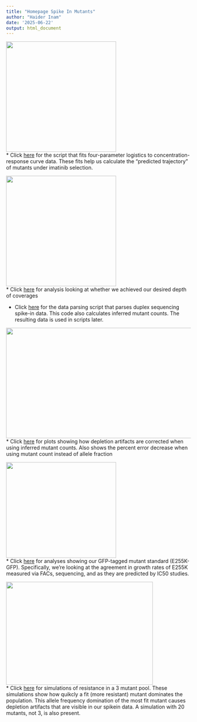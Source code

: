 ```yaml
---
title: "Homepage Spike In Mutants"
author: "Haider Inam"
date: '2025-06-22'
output: html_document
---
```


<img src="assets/drc_fits.png" width="300" height="300"  alt="">  
* Click [here](dose_response_curve_fitting_with_errorbars.html) for the script that fits four-parameter logistics to concentration-response curve data. These fits help us calculate the "predicted trajectory" of mutants under imatinib selection.


<img src="assets/spikeins_predictedvsmeasured.png" width="300" height="300"  alt="">  
* Click [here](spikeins_depthofcoverages.html) for analysis looking at whether we achieved our desired depth of coverages


* Click [here](spikeins_data_parser.html) for the data parsing script that parses duplex sequencing spike-in data. This code also calculates inferred mutant counts. The resulting data is used in scripts later.   


<img src="assets/spikeins_growthrates.png" width="600" height="300"  alt="">  
* Click [here](spikeins_growthrates.html) for plots showing how depletion artifacts are corrected when using inferred mutant counts. Also shows the percent error decrease when using mutant count instead of allele fraction  


<img src="assets/spikeins_growthrates_e255kgfp.png" width="300" height="260"  alt="">  
* Click [here](E255K_alphas_figure.html) for analyses showing our GFP-tagged mutant standard (E255K-GFP). Specifically, we're looking at the agreement in growth rates of E255K measured via FACs, sequencing, and as they are predicted by IC50 studies.    


<img src="assets/enrichment_simulations.png" width="400" height="280"  alt="">  
* Click [here](enrichment_simulations.html) for simulations of resistance in a 3 mutant pool. These simulations show how quikcly a fit (more resistant) mutant dominates the population. This allele frequency domination of the most fit mutant causes depletion artifacts that are visible in our spikein data. A simulation with 20 mutants, not 3, is also present.    

